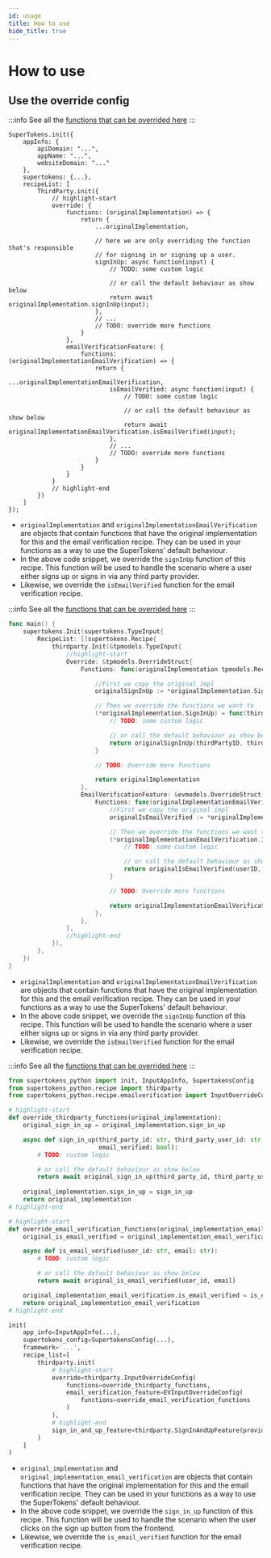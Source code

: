 ```yaml
---
id: usage
title: How to use
hide_title: true
---
```



# How to use

## Use the override config

<BackendSDKTabs>
<TabItem value="nodejs">

:::info
See all the [functions that can be overrided here](https://supertokens.com/docs/nodejs/modules/recipe_thirdparty.html#RecipeInterface)
:::

```tsx
SuperTokens.init({
    appInfo: {
        apiDomain: "...",
        appName: "...",
        websiteDomain: "..."
    },
    supertokens: {...},
    recipeList: [
        ThirdParty.init({
            // highlight-start
            override: {
                functions: (originalImplementation) => {
                    return {
                        ...originalImplementation,

                        // here we are only overriding the function that's responsible
                        // for signing in or signing up a user.
                        signInUp: async function(input) {
                            // TODO: some custom logic

                            // or call the default behaviour as show below
                            return await originalImplementation.signInUp(input);
                        },
                        // ...
                        // TODO: override more functions
                    }
                },
                emailVerificationFeature: {
                    functions: (originalImplementationEmailVerification) => {
                        return {
                            ...originalImplementationEmailVerification,
                            isEmailVerified: async function(input) {
                                // TODO: some custom logic

                                // or call the default behaviour as show below
                                return await originalImplementationEmailVerification.isEmailVerified(input);
                            },
                            // ...
                            // TODO: override more functions
                        }
                    }
                }
            }
            // highlight-end
        })
    ]
});
```

- `originalImplementation` and `originalImplementationEmailVerification` are objects that contain functions that have the original implementation for this and the email verification recipe. They can be used in your functions as a way to use the SuperTokens' default behaviour.
- In the above code snippet, we override the `signInUp` function of this recipe. This function will be used to handle the scenario where a user either signs up or signs in via any third party provider.
- Likewise, we override the `isEmailVerified` function for the email verification recipe.

</TabItem>
<TabItem value="go">

:::info
See all the [functions that can be overrided here](https://pkg.go.dev/github.com/supertokens/supertokens-golang@v0.0.6/recipe/thirdparty/tpmodels#RecipeInterface)
:::

```go
func main() {
	supertokens.Init(supertokens.TypeInput{
		RecipeList: []supertokens.Recipe{
			thirdparty.Init(&tpmodels.TypeInput{
				//highlight-start
				Override: &tpmodels.OverrideStruct{
					Functions: func(originalImplementation tpmodels.RecipeInterface) tpmodels.RecipeInterface {

						//First we copy the original impl
						originalSignInUp := *originalImplementation.SignInUp

						// Then we override the functions we want to
						(*originalImplementation.SignInUp) = func(thirdPartyID, thirdPartyUserID string, email tpmodels.EmailStruct) (tpmodels.SignInUpResponse, error) {
							// TODO: some custom logic

							// or call the default behaviour as show below
							return originalSignInUp(thirdPartyID, thirdPartyUserID, email)
						}

						// TODO: Override more functions

						return originalImplementation
					},
					EmailVerificationFeature: &evmodels.OverrideStruct{
						Functions: func(originalImplementationEmailVerification evmodels.RecipeInterface) evmodels.RecipeInterface {
							//First we copy the original impl
							originalIsEmailVerified := *originalImplementationEmailVerification.IsEmailVerified

							// Then we override the functions we want to
							(*originalImplementationEmailVerification.IsEmailVerified) = func(userID, email string) (bool, error) {
								// TODO: some custom logic

								// or call the default behaviour as show below
								return originalIsEmailVerified(userID, email)
							}

							// TODO: Override more functions

							return originalImplementationEmailVerification
						},
					},
				},
				//highlight-end
			}),
		},
	})
}
```

- `originalImplementation` and `originalImplementationEmailVerification` are objects that contain functions that have the original implementation for this and the email verification recipe. They can be used in your functions as a way to use the SuperTokens' default behaviour.
- In the above code snippet, we override the `signInUp` function of this recipe. This function will be used to handle the scenario where a user either signs up or signs in via any third party provider.
- Likewise, we override the `isEmailVerified` function for the email verification recipe.

</TabItem>
<TabItem value="python">

:::info
See all the [functions that can be overrided here](https://supertokens.com/docs/python/recipe/thirdparty/interfaces.html#supertokens_python.recipe.thirdparty.interfaces.RecipeInterface)
:::

```python
from supertokens_python import init, InputAppInfo, SupertokensConfig
from supertokens_python.recipe import thirdparty
from supertokens_python.recipe.emailverification import InputOverrideConfig as EVInputOverrideConfig

# highlight-start
def override_thirdparty_functions(original_implementation):
	original_sign_in_up = original_implementation.sign_in_up

	async def sign_in_up(third_party_id: str, third_party_user_id: str, email: str,
                         email_verified: bool):
		# TODO: custom logic

		# or call the default behaviour as show below
		return await original_sign_in_up(third_party_id, third_party_user_id, email, email_verified)
	
	original_implementation.sign_in_up = sign_in_up
	return original_implementation
# highlight-end

# highlight-start
def override_email_verification_functions(original_implementation_email_verification):
	original_is_email_verified = original_implementation_email_verification.is_email_verified

	async def is_email_verified(user_id: str, email: str):
		# TODO: custom logic

		# or call the default behaviour as show below
		return await original_is_email_verified(user_id, email)

	original_implementation_email_verification.is_email_verified = is_email_verified
	return original_implementation_email_verification
# highlight-end

init(
    app_info=InputAppInfo(...),
    supertokens_config=SupertokensConfig(...),
    framework='...',
    recipe_list=[
        thirdparty.init(
			# highlight-start
            override=thirdparty.InputOverrideConfig(
                functions=override_thirdparty_functions,
				email_verification_feature=EVInputOverrideConfig(
					functions=override_email_verification_functions
				)
            ),
			# highlight-end
            sign_in_and_up_feature=thirdparty.SignInAndUpFeature(providers=[...])
        )
    ]
)
```

- `original_implementation` and `original_implementation_email_verification` are objects that contain functions that have the original implementation for this and the email verification recipe. They can be used in your functions as a way to use the SuperTokens' default behaviour.
- In the above code snippet, we override the `sign_in_up` function of this recipe. This function will be used to handle the scenario when the user clicks on the sign up button from the frontend.
- Likewise, we override the `is_email_verified` function for the email verification recipe.

</TabItem>
</BackendSDKTabs>